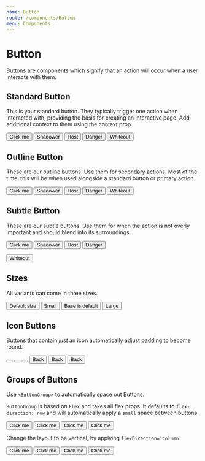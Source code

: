```yaml
---
name: Button
route: /components/Button
menu: Components
---
```



# Button

Buttons are components which signify that an action will occur when a user interacts with them.

<Props of={Button} />

## Standard Button

This is your standard button. They typically trigger one action when interacted with, providing the basis for creating an interactive page. Add additional context to them using the context prop.

<Playground>
  <ButtonGroup>
    <Button>Click me</Button>
    <Button context="shadower">Shadower</Button>
    <Button context="host">Host</Button>
    <Button context="danger">Danger</Button>
  </ButtonGroup>
  <Box bg="primary.base" padding="large" marginTop="large">
    <Button context="whiteout">Whiteout</Button>
  </Box>
</Playground>

## Outline Button

These are our outline buttons. Use them for secondary actions. Most of the time, this will be when used alongside a standard button or primary action.

<Playground>
<ButtonGroup>

<Button variant='outline'>Click me</Button>
<Button variant='outline' context="shadower">Shadower</Button>
<Button variant='outline' context="host">Host</Button>
<Button variant='outline' context="danger">Danger</Button>
</ButtonGroup>
<Box bg="primary.base" padding="large" marginTop="large">
  <Button variant="outline" context="whiteout">Whiteout</Button>
</Box>
</Playground>

## Subtle Button

These are our subtle buttons. Use them for when the action is not overly important and should blend into its surroundings.

<Playground>
<ButtonGroup>

<Button variant='subtle'>Click me</Button>
<Button variant='subtle' context="shadower">Shadower</Button>
<Button variant='subtle' context="host">Host</Button>
<Button variant='subtle' context="danger">Danger</Button>

</ButtonGroup>

<Box bg="primary.base" padding="large" marginTop="large">
  <Button variant="subtle" context="whiteout">Whiteout</Button>
</Box>
</Playground>

## Sizes

All variants can come in three sizes.

<Playground>
  <ButtonGroup alignItems="center">
    <Button display="inline-block">Default size</Button>
    <Button display="inline-block" size="small">
      Small
    </Button>
    <Button display="inline-block" size="base">
      Base is default
    </Button>
    <Button display="inline-block" size="large">
      Large
    </Button>
  </ButtonGroup>
</Playground>

## Icon Buttons

Buttons that contain _just_ an icon automatically adjust padding to become round.

<Playground>
  <ButtonGroup alignItems="center">
    <Button icon={true} display="inline-block" size="small">
      <FiArrowLeft style={{ marginBottom:'-0.125em' }} />
    </Button>
    <Button icon={true} display="inline-block">
      <FiArrowLeft style={{ marginBottom:'-0.125em' }} />
    </Button>
    <Button icon={true} display="inline-block" size="large">
      <FiArrowLeft style={{ marginBottom:'-0.125em' }} />
    </Button>
  </ButtonGroup>
</Playground>

<Playground>
  <ButtonGroup alignItems="center">
    <Button display="inline-block" size="small">
      <FiArrowLeft style={{ marginBottom:'-0.125em' }} /> Back
    </Button>
    <Button display="inline-block">
      <FiArrowLeft style={{ marginBottom:'-0.125em' }} /> Back
    </Button>
    <Button display="inline-block" size="large">
      <FiArrowLeft style={{ marginBottom:'-0.125em' }} /> Back
    </Button>
  </ButtonGroup>
</Playground>

## Groups of Buttons

Use `<ButtonGroup>` to automatically space out Buttons.

`ButtonGroup` is based on `Flex` and takes all flex props. It defaults to `flex-direction: row` and will automatically apply a `small` space between buttons.

<Playground>
  <ButtonGroup>
    <Button>Click me</Button>
    <Button>Click me</Button>
    <Button>Click me</Button>
    <Button>Click me</Button>
  </ButtonGroup>
</Playground>

Change the layout to be vertical, by applying `flexDirection='column'`

<Playground>
  <ButtonGroup flexDirection="column">
    <Button>Click me</Button>
    <Button>Click me</Button>
    <Button>Click me</Button>
    <Button>Click me</Button>
  </ButtonGroup>
</Playground>
